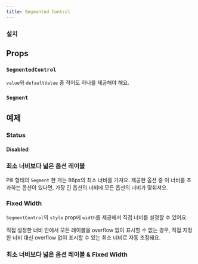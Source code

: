 ```yaml
---
title: Segmented Control
---
```


<ComponentExample name="segmented-control-preview" />

### 설치

<Installation name="segmented-control" />

## Props

### `SegmentedControl`

<AutoTypeTable
  path="./registry/ui/segmented-control.tsx"
  name="SegmentedControlProps"
/>

<Callout type="info">

`value`와 `defaultValue` 중 적어도 하나를 제공해야 해요.

</Callout>

### `Segment`

<AutoTypeTable path="./registry/ui/segmented-control.tsx" name="SegmentProps" />

## 예제

### Status

#### Disabled

<ComponentExample name="segmented-control-disabled" />

### 최소 너비보다 넓은 옵션 레이블

Pill 형태의 `Segment` 한 개는 86px의 최소 너비를 가져요. 제공한 옵션 중 이 너비를 초과하는 옵션이 있다면, 가장 긴 옵션의 너비에 모든 옵션의 너비가 맞춰져요.

<ComponentExample name="segmented-control-long-label" />

### Fixed Width

`SegmentControl`의 `style` prop에 `width`를 제공해서 직접 너비를 설정할 수 있어요.

<Callout type="info" title="지정한 너비가 무시되는 경우">

직접 설정한 너비 안에서 모든 레이블을 overflow 없이 표시할 수 없는 경우, 직접
지정한 너비 대신 overflow 없이 표시할 수 있는 최소 너비로 자동 조정돼요.

</Callout>

<ComponentExample name="segmented-control-fixed-width" />

### 최소 너비보다 넓은 옵션 레이블 & Fixed Width

<ComponentExample name="segmented-control-long-label-fixed-width" />
